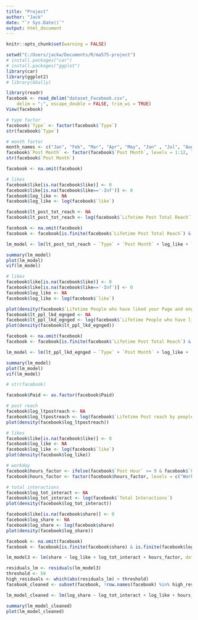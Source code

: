 ```yaml
---
title: "Project"
author: "Jack"
date: "`r Sys.Date()`"
output: html_document
---
```


```r
knitr::opts_chunk$set(warning = FALSE)
```

```r
setwd("C:/Users/jackw/Documents/R/ma575-project")
# install.packages("car")
# install.packages("ggplot")
library(car)
library(ggplot2)
# library(GGally)
```


```r
library(readr)
facebook <- read_delim("dataset_Facebook.csv", 
    delim = ";", escape_double = FALSE, trim_ws = TRUE)
View(facebook)
```

```r
# type factor 
facebook$`Type` <- factor(facebook$`Type`)
str(facebook$`Type`)

# month factor
month_names <- c("Jan", "Feb", "Mar", "Apr", "May", "Jun" , "Jul", "Aug", "Sep", "Oct", "Nov", "Dec")
facebook$`Post Month` <- factor(facebook$`Post Month`, levels = 1:12, labels = month_names)
str(facebook$`Post Month`)

facebook <- na.omit(facebook)
```


```r
# likes
facebook$like[is.na(facebook$like)] <- 0
facebook$like[is.na(facebook$like=='-Inf')] <- 0
facebook$log_like <- NA
facebook$log_like <- log(facebook$`like`)

facebook$lt_post_tot_reach <- NA
facebook$lt_post_tot_reach <- log(facebook$`Lifetime Post Total Reach`)

facebook <- na.omit(facebook)
facebook <- facebook[is.finite(facebook$`Lifetime Post Total Reach`) & is.finite(facebook$log_like) & is.finite(facebook$`Page total likes`), ]

lm_model <- lm(lt_post_tot_reach ~ `Type` + `Post Month` + log_like + `Page total likes` + I(log_like^2), data = facebook)

summary(lm_model)
plot(lm_model)
vif(lm_model)
```

```r
# likes
facebook$like[is.na(facebook$like)] <- 0
facebook$like[is.na(facebook$like=='-Inf')] <- 0
facebook$log_like <- NA
facebook$log_like <- log(facebook$`like`)

plot(density(facebook$`Lifetime People who have liked your Page and engaged with your post`))
facebook$lt_ppl_lkd_egnged <- NA
facebook$lt_ppl_lkd_egnged <- log(facebook$`Lifetime People who have liked your Page and engaged with your post`)
plot(density(facebook$lt_ppl_lkd_egnged))

facebook <- na.omit(facebook)
facebook <- facebook[is.finite(facebook$`Lifetime Post Total Reach`) & is.finite(facebook$log_like) & is.finite(facebook$`Page total likes`), ]

lm_model <- lm(lt_ppl_lkd_egnged ~ `Type` + `Post Month` + log_like + `Page total likes` + I(log_like^2), data = facebook)

summary(lm_model)
plot(lm_model)
vif(lm_model)
```


```r
# str(facebook)

facebook$Paid <- as.factor(facebook$Paid)

# post reach
facebook$log_ltpostreach <- NA
facebook$log_ltpostreach <- log(facebook$`Lifetime Post reach by people who like your Page`)
plot(density(facebook$log_ltpostreach))

# likes
facebook$like[is.na(facebook$like)] <- 0
facebook$log_like <- NA
facebook$log_like <- log(facebook$`like`)
plot(density(facebook$log_like))

# workday
facebook$hours_factor <- ifelse(facebook$`Post Hour` >= 9 & facebook$`Post Hour` < 17, "Work", "Non-Work")
facebook$hours_factor <- factor(facebook$hours_factor, levels = c("Work", "Non-Work"))

# total interactions
facebook$log_tot_interact <- NA
facebook$log_tot_interact <- log(facebook$`Total Interactions`)
plot(density(facebook$log_tot_interact))

facebook$like[is.na(facebook$share)] <- 0
facebook$log_share <- NA
facebook$log_share <- log(facebook$share)
plot(density(facebook$log_share))

facebook <- na.omit(facebook)
facebook <- facebook[is.finite(facebook$share) & is.finite(facebook$log_ltpostreach) & is.finite(facebook$log_like), ]

lm_model3 <- lm(share ~ log_like + log_tot_interact + hours_factor, data = facebook)

residuals_lm <- residuals(lm_model3)
threshold <- 50 
high_residuals <- which(abs(residuals_lm) > threshold)
facebook_cleaned <- subset(facebook, !row.names(facebook) %in% high_residuals)

lm_model_cleaned <- lm(log_share ~ log_tot_interact + log_like + hours_factor + I(log_like^2) + I(log_tot_interact^2), data = facebook_cleaned)

summary(lm_model_cleaned)
plot(lm_model_cleaned)
```